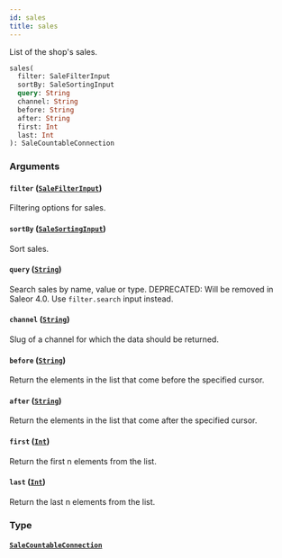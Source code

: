 ```yaml
---
id: sales
title: sales
---
```


List of the shop's sales.

```graphql
sales(
  filter: SaleFilterInput
  sortBy: SaleSortingInput
  query: String
  channel: String
  before: String
  after: String
  first: Int
  last: Int
): SaleCountableConnection

```

### Arguments

#### `filter` ([`SaleFilterInput`](../../../developer/api-reference/inputs/sale-filter-input))

Filtering options for sales.

#### `sortBy` ([`SaleSortingInput`](../../../developer/api-reference/inputs/sale-sorting-input))

Sort sales.

#### `query` ([`String`](../../../developer/api-reference/scalars/string))

Search sales by name, value or type. DEPRECATED: Will be removed in Saleor 4.0. Use `filter.search` input instead.

#### `channel` ([`String`](../../../developer/api-reference/scalars/string))

Slug of a channel for which the data should be returned.

#### `before` ([`String`](../../../developer/api-reference/scalars/string))

Return the elements in the list that come before the specified cursor.

#### `after` ([`String`](../../../developer/api-reference/scalars/string))

Return the elements in the list that come after the specified cursor.

#### `first` ([`Int`](../../../developer/api-reference/scalars/int))

Return the first n elements from the list.

#### `last` ([`Int`](../../../developer/api-reference/scalars/int))

Return the last n elements from the list.

### Type

#### [`SaleCountableConnection`](../../../developer/api-reference/objects/sale-countable-connection)
